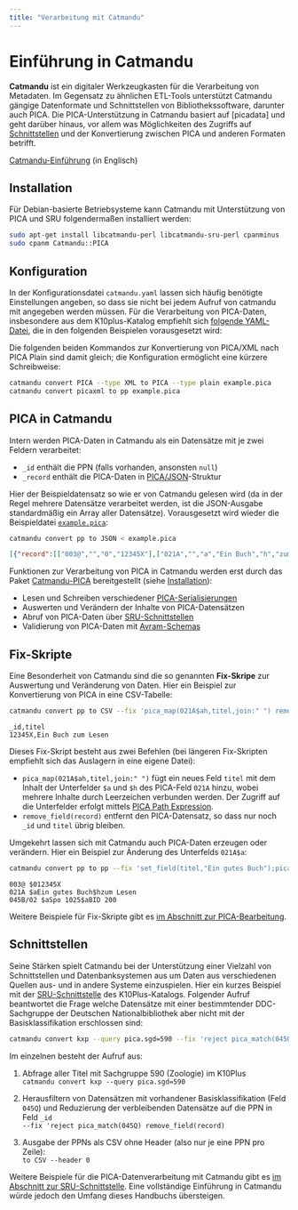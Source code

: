 ```yaml
---
title: "Verarbeitung mit Catmandu"
---
```


# Einführung in Catmandu

**Catmandu** ist ein digitaler Werkzeugkasten für die Verarbeitung von Metadaten. Im Gegensatz zu ähnlichen ETL-Tools unterstützt Catmandu gängige Datenformate und Schnittstellen von Bibliothekssoftware, darunter auch PICA. Die PICA-Unterstützung in Catmandu basiert auf [picadata] und geht darüber hinaus, vor allem was Möglichkeiten des Zugriffs auf [Schnittstellen](schnittstellen) und der Konvertierung zwischen PICA und anderen Formaten betrifft.

::: {.callout-note appearance="simple"}
[Catmandu-Einführung](https://metacpan.org/pod/Catmandu::Introduction) (in Englisch)
:::

## Installation

Für Debian-basierte Betriebsysteme kann Catmandu mit Unterstützung von PICA und SRU folgendermaßen installiert werden:

~~~bash
sudo apt-get install libcatmandu-perl libcatmandu-sru-perl cpanminus
sudo cpanm Catmandu::PICA
~~~

## Konfiguration

In der Konfigurationsdatei `catmandu.yaml` lassen sich häufig benötigte Einstellungen angeben, so dass sie nicht bei jedem Aufruf von catmandu mit angegeben werden müssen. Für die Verarbeitung von PICA-Daten, insbesondere aus dem K10plus-Katalog empfiehlt sich [folgende YAML-Datei](catmandu.yaml ':ignore'), die in den folgenden Beispielen vorausgesetzt wird:

[](catmandu.yaml ':include :type=code yaml')

Die folgenden beiden Kommandos zur Konvertierung von PICA/XML nach PICA Plain sind damit gleich; die Konfiguration ermöglicht eine kürzere Schreibweise:

~~~bash
catmandu convert PICA --type XML to PICA --type plain example.pica
catmandu convert picaxml to pp example.pica
~~~

## PICA in Catmandu

Intern werden PICA-Daten in Catmandu als ein Datensätze mit je zwei Feldern verarbeitet:

* `_id` enthält die PPN (falls vorhanden, ansonsten `null`)
* `_record` enthält die PICA-Daten in [PICA/JSON](https://format.gbv.de/pica/json)-Struktur

Hier der Beispieldatensatz so wie er von Catmandu gelesen wird (da in der Regel mehrere Datensätze verarbeitet werden, ist die JSON-Ausgabe standardmäßig ein Array aller Datensätze). Vorausgesetzt wird wieder die Beispieldatei [`example.pica`](example.pica ':ignore'):

~~~bash
catmandu convert pp to JSON < example.pica
~~~

~~~json
[{"record":[["003@","","0","12345X"],["021A","","a","Ein Buch","h","zum Lesen"],["045B","02","a","Spo 1025","a","BID 200"]],"_id":"12345X"}]
~~~

Funktionen zur Verarbeitung von PICA in Catmandu werden erst durch das Paket [Catmandu-PICA](https://metacpan.org/release/Catmandu-PICA) bereitgestellt (siehe [Installation](#installation-1)):

* Lesen und Schreiben verschiedener [PICA-Serialisierungen](formate?id=serialisierungen)
* Auswerten und Verändern der Inhalte von PICA-Datensätzen
* Abruf von PICA-Daten über [SRU-Schnittstellen](schnittstellen?id=sru)
* Validierung von PICA-Daten mit [Avram-Schemas](formate?id=avram-schemas)

## Fix-Skripte

Eine Besonderheit von Catmandu sind die so genannten **Fix-Skripe** zur Auswertung und Veränderung von Daten. Hier ein Beispiel zur Konvertierung von PICA in eine CSV-Tabelle:

~~~bash
catmandu convert pp to CSV --fix 'pica_map(021A$ah,titel,join:" ") remove_field(record)' < example.pica
~~~

~~~csv
_id,titel
12345X,Ein Buch zum Lesen
~~~

Dieses Fix-Skript besteht aus zwei Befehlen (bei längeren Fix-Skripten empfiehlt sich das Auslagern in eine eigene Datei):

* `pica_map(021A$ah,titel,join:" ")` fügt ein neues Feld `titel` mit dem Inhalt der Unterfelder `$a` und `$h` des PICA-Feld `021A` hinzu, wobei mehrere Inhalte durch Leerzeichen verbunden werden. Der Zugriff auf die Unterfelder erfolgt mittels [PICA Path Expression](formate?id=abfragesprache).
* `remove_field(record)` entfernt den PICA-Datensatz, so dass nur noch `_id` und `titel` übrig bleiben.

Umgekehrt lassen sich mit Catmandu auch PICA-Daten erzeugen oder verändern. Hier ein Beispiel zur Änderung des Unterfelds `021A$a`:

~~~bash
catmandu convert pp to pp --fix 'set_field(titel,"Ein gutes Buch");pica_set(titel,021A$a)' < example.pica
~~~

~~~pica
003@ $012345X
021A $aEin gutes Buch$hzum Lesen
045B/02 $aSpo 1025$aBID 200
~~~

Weitere Beispiele für Fix-Skripte gibt es [im Abschnitt zur PICA-Bearbeitung](bearbeitung).

## Schnittstellen

Seine Stärken spielt Catmandu bei der Unterstützung einer Vielzahl von Schnittstellen und Datenbanksystemen aus um Daten aus verschiedenen Quellen aus- und in andere Systeme einzuspielen. Hier ein kurzes Beispiel mit der [SRU-Schnittstelle](schnittstellen?id=SRU) des K10Plus-Katalogs. Folgender Aufruf beantwortet die Frage welche Datensätze mit einer bestimmtender DDC-Sachgruppe der Deutschen Nationalbibliothek aber nicht mit der Basisklassifikation erschlossen sind:

~~~bash
catmandu convert kxp --query pica.sgd=590 --fix 'reject pica_match(045Q) remove_field(record)' to CSV --header 0
~~~

Im einzelnen besteht der Aufruf aus:

1. Abfrage aller Titel mit Sachgruppe 590 (Zoologie) im K10Plus\
  `catmandu convert kxp --query pica.sgd=590`

2. Herausfiltern von Datensätzen mit vorhandener Basisklassifikation (Feld `045Q`) und Reduzierung der verbleibenden Datensätze auf die PPN in Feld `_id`\
  `--fix 'reject pica_match(045Q) remove_field(record)`

3. Ausgabe der PPNs als CSV ohne Header (also nur je eine PPN pro Zeile):\
  `to CSV --header 0`

Weitere Beispiele für die PICA-Datenverarbeitung mit Catmandu gibt es [im Abschnitt zur SRU-Schnittstelle](schnittstellen?id=SRU). Eine vollständige Einführung in Catmandu würde jedoch den Umfang dieses Handbuchs übersteigen.


